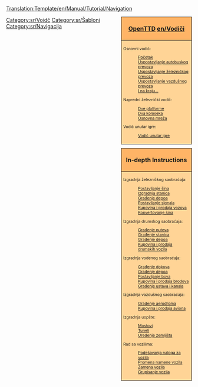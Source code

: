 <noinclude>[[Translation:Template/en/Manual/Tutorial/Navigation]]</noinclude><noinclude></noinclude>
<!--
Napomena:
Akvadukti spadaju u 'mostove' (sa vezom ka građenju ustava i kanala), pošto su akvadukti faktički mostovi, ali za brodove.

Mogući vodiči u budućnosti, koji se ne nalaze na listi
- [[Industrijske usluge/Sr]] / [[FIRS prohod]]
- Multistanice
--><div style="float:right; padding-left:12px; background:none;">
<div style="width:180px; border:1px solid #000000; background:#ffb466; padding:5px; -moz-border-radius-topleft:5px; -moz-border-radius-topright:5px; font-size: 12pt;">
<center><strong><font size="3">[[sr/Manual/Main Page|OpenTTD]] [[en/Vodiči]]</font></strong></center>
</div>
<div style="width:180px;  border:1px solid black; border-top-width: 0px; background:#ffd496; padding:5px; font-size: 8pt;">

Osnovni vodič:
:[[sr/Manual/Tutorial/Main Page|Početak]]
:[[sr/Manual/Tutorial/Autobusi|Uspostavljanje autobuskog prevoza]]
:[[sr/Manual/Tutorial/Vozovi|Uspostavljanje železničkog prevoza]]
:[[sr/Manual/Tutorial/Avioni|Uspostavljanje vazdušnog prevoza]]
:[[sr/Manual/Tutorial/Zaključak|I na kraju...]]
Napredni železnički vodič:
:[[sr/Vodič/Dve platforme|Dve platforme]]
:[[sr/Vodič/Dva koloseka|Dva koloseka]]
:[[sr/Vodič/Osnovna mreža|Osnovna mreža]]
Vodič unutar igre:
:[[sr/Vodič unutar igre|Vodič unutar igre]]

</div>

<div style="width:180px; border:1px solid #000000; background:#ffb466; padding:5px; font-size: 12pt; margin-top: 10px;">
<center><strong><font size="3">In-depth Instructions</font></strong></center>
</div>
<div style="width:180px;  border:1px solid black; border-top-width: 0px; background:#ffd496; padding:5px; -moz-border-radius-bottomleft:5px; -moz-border-radius-bottomright:8px; font-size: 8pt;">
<span style="font-weight:bold;">

Izgradnja železničkog saobraćaja:
:[[sr/Postavljanje šina|Postavljanje šina]]
:[[sr/Građenje železničkih stanica|Izgradnja stanica]]
:[[sr/Građenje depoa|Građenje depoa]]
:[[sr/Postavljanje signala|Postavljanje signala]]
:[[sr/Kupovina vozova|Kupovina i prodaja vozova]]
:[[sr/Konvertovanje šina|Konvertovanje šina]]

Izgradnja drumskog saobraćaja:
:[[sr/Građenje puteva|Građenje puteva]]
:[[sr/Građenje putničkih i utovarno-istovarnih stanica|Građenje stanica]]
:[[sr/Građenje drumskih depoa|Građenje depoa]]
:[[sr/Kupovina drumskih vozila|Kupovina i prodaja drumskih vozila]]

Izgradnja vodenog saobraćaja:
:[[sr/Građenje dokova|Građenje dokova]]
:[[sr/Građenje brodskih depoa|Građenje depoa]]
:[[sr/Postavljanje bova|Postavljanje bova]]
:[[sr/Kupovina brodova|Kupovina i prodaja brodova]]
:[[sr/Građenje kanala|Građenje ustava i kanala]]

Izgradnja vazdušnog saobraćaja:
:[[sr/Građenje aerodroma|Građenje aerodroma]]
:[[sr/Kupovina vazduhoplova|Kupovina i prodaja aviona]]

Izgradnja uopšte:
:[[sr/Građenje mostova|Mostovi]]
:[[sr/Građenje tunela|Tuneli]]
:[[sr/Uređenje zemljišta|Uređenje zemljišta]]

Rad sa vozilima:
:[[sr/Nalozi|Podešavanja naloga za vozila]]
:[[sr/Promena namene|Promena namene vozila]]
:[[sr/Zamena vozila|Zamena vozila]]
:[[sr/Gupe vozila|Grupisanje vozila]]

</span>
</div>
</div><includeonly>[[Category:sr/Voidč]]</includeonly><noinclude>

[[Category:sr/Šabloni]][[Category:sr/Navigacija]]
</noinclude>